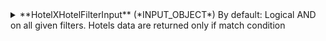 
<details>
  <summary>
  **HotelXHotelFilterInput** (*INPUT_OBJECT*)  
  By default: Logical AND on all given filters. Hotels data are returned
only if match condition  
  </summary>
  
    <details style={{ pointerEvents: "none" }}>
      <summary>
      **AND**&nbsp;<span class="required"> *</span>&nbsp; (*undefined*)  
      Logical AND on all given filters.  
      </summary>
    </details>

    <details style={{ pointerEvents: "none" }}>
      <summary>
      **OR**&nbsp;<span class="required"> *</span>&nbsp; (*undefined*)  
      Logical OR on all given filters.  
      </summary>
    </details>

    <details style={{ pointerEvents: "none" }}>
      <summary>
      **createdAt_in**&nbsp;<span class="required"> *</span>&nbsp; (*DateTime*)  
      Return hotels with creation time in given list.  
      </summary>
    </details>

    <details style={{ pointerEvents: "none" }}>
      <summary>
      **createdAt_not_in**&nbsp;<span class="required"> *</span>&nbsp; (*DateTime*)  
      Return hotels with creation time that are not contained in given list.  
      </summary>
    </details>

    <details style={{ pointerEvents: "none" }}>
      <summary>
      **createdAt_lt** (*DateTime*)  
      Return hotels with creation time less than the given value.  
      </summary>
    </details>

    <details style={{ pointerEvents: "none" }}>
      <summary>
      **createdAt_lte** (*DateTime*)  
      Return hotels with creation time less than or equal the given value.  
      </summary>
    </details>

    <details style={{ pointerEvents: "none" }}>
      <summary>
      **createdAt_gt** (*DateTime*)  
      Return hotels with creation time greater than the given value.  
      </summary>
    </details>

    <details style={{ pointerEvents: "none" }}>
      <summary>
      **createdAt_gte** (*DateTime*)  
      Return hotels with creation time greater than or equal the given value.  
      </summary>
    </details>

    <details style={{ pointerEvents: "none" }}>
      <summary>
      **updatedAt_in**&nbsp;<span class="required"> *</span>&nbsp; (*DateTime*)  
      Return hotels with update time that are contained in given list.  
      </summary>
    </details>

    <details style={{ pointerEvents: "none" }}>
      <summary>
      **updatedAt_not_in**&nbsp;<span class="required"> *</span>&nbsp; (*DateTime*)  
      Return hotels with update time that are not contained in given list.  
      </summary>
    </details>

    <details style={{ pointerEvents: "none" }}>
      <summary>
      **updatedAt_lt** (*DateTime*)  
      Return hotels with update time less than the given value.  
      </summary>
    </details>

    <details style={{ pointerEvents: "none" }}>
      <summary>
      **updatedAt_lte** (*DateTime*)  
      Return hotels with update time less than or equal the given value.  
      </summary>
    </details>

    <details style={{ pointerEvents: "none" }}>
      <summary>
      **updatedAt_gt** (*DateTime*)  
      Return hotels with update time greater than the given value.  
      </summary>
    </details>

    <details style={{ pointerEvents: "none" }}>
      <summary>
      **updatedAt_gte** (*DateTime*)  
      Return hotels with update time greater than or equal the given value.  
      </summary>
    </details>

    <details style={{ pointerEvents: "none" }}>
      <summary>
      **deletedAt_in**&nbsp;<span class="required"> *</span>&nbsp; (*DateTime*)  
      Return hotels with delete time that are contained in given list.  
      </summary>
    </details>

    <details style={{ pointerEvents: "none" }}>
      <summary>
      **deletedAt_not_in**&nbsp;<span class="required"> *</span>&nbsp; (*DateTime*)  
      Return hotels with delete time that are not contained in given list.  
      </summary>
    </details>

    <details style={{ pointerEvents: "none" }}>
      <summary>
      **deletedAt_lt** (*DateTime*)  
      Return hotels with delete time less than the given value.  
      </summary>
    </details>

    <details style={{ pointerEvents: "none" }}>
      <summary>
      **deletedAt_lte** (*DateTime*)  
      Return hotels with delete time less than or equal the given value.  
      </summary>
    </details>

    <details style={{ pointerEvents: "none" }}>
      <summary>
      **deletedAt_gt** (*DateTime*)  
      Return hotels with delete time greater than the given value.  
      </summary>
    </details>

    <details style={{ pointerEvents: "none" }}>
      <summary>
      **deletedAt_gte** (*DateTime*)  
      Return hotels with delete time greater than or equal the given value.  
      </summary>
    </details>

    <details style={{ pointerEvents: "none" }}>
      <summary>
      **country_in** (*Boolean*)  
      Hotel Country required for all Hotels  
      </summary>
    </details>

    <details style={{ pointerEvents: "none" }}>
      <summary>
      **category_in** (*Boolean*)  
      Hotel Category code required for all Hotels  
      </summary>
    </details>

    <details style={{ pointerEvents: "none" }}>
      <summary>
      **destination_in** (*Boolean*)  
      Hotel destination required for all Hotels  
      </summary>
    </details>

    <details style={{ pointerEvents: "none" }}>
      <summary>
      **name_in** (*Boolean*)  
      Hotel Name required for all Hotels  
      </summary>
    </details>

    <details style={{ pointerEvents: "none" }}>
      <summary>
      **coordinates_in** (*Boolean*)  
      Hotel Coordinates required for all Hotels  
      </summary>
    </details>
  
</details>

